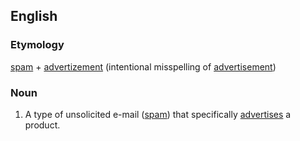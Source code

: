 ==English==

===Etymology===
[[spam]] + [[advertizement]] (intentional misspelling of [[advertisement]])

===Noun===
{{en-noun}}

# {{Internet}} A type of unsolicited e-mail ([[spam]]) that specifically [[advertise]]s a product.